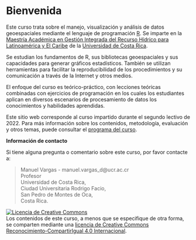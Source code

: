 # Bienvenida {.unnumbered}

Este curso trata sobre el manejo, visualización y análisis de datos geoespaciales mediante el lenguaje de programación [R](https://www.r-project.org/). Se imparte en la [Maestría Académica en Gestión Integrada del Recurso Hídrico para Latinoamérica y El Caribe](https://www.sep.ucr.ac.cr/posgrados/geografia/folleto/maestria_academica_recurso_hidrico.pdf) de la [Universidad de Costa Rica](https://www.ucr.ac.cr/).

Se estudian los fundamentos de R, sus bibliotecas geoespaciales y sus capacidades para generar gráficos estadísticos. También se utilizan herramientas para facilitar la reproducibilidad de los procedimientos y su comunicación a través de la Internet y otros medios.

El enfoque del curso es teórico-práctico, con lecciones teóricas combinadas con ejercicios de programación en los cuales los estudiantes aplican en diversos escenarios de procesamiento de datos los conocimientos y habilidades aprendidas.

Este sitio web corresponde al curso impartido durante el segundo lectivo de 2022. Para más información sobre los contenidos, metodología, evaluación y otros temas, puede consultar el [programa del curso]().

**Información de contacto**

Si tiene alguna pregunta o comentario sobre este curso, por favor contacte a:

> Manuel Vargas - manuel.vargas_d\@ucr.ac.cr\
> Profesor\
> Universidad de Costa Rica,\
> Ciudad Universitaria Rodrigo Facio,\
> San Pedro de Montes de Oca,\
> Costa Rica.

<a rel="license" href="http://creativecommons.org/licenses/by-sa/4.0/"><img src="https://i.creativecommons.org/l/by-sa/4.0/88x31.png" alt="Licencia de Creative Commons" style="border-width:0"/></a><br />Los contenidos de este curso, a menos que se especifique de otra forma, se comparten mediante una <a rel="license" href="http://creativecommons.org/licenses/by-sa/4.0/">licencia de Creative Commons Reconocimiento-CompartirIgual 4.0 Internacional</a>.
